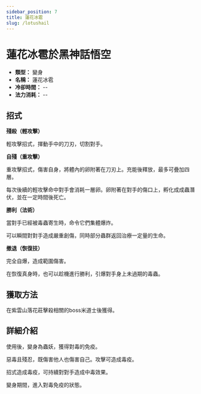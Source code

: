 ```yaml
---
sidebar_position: 7
title: 蓮花冰雹
slug: /lotushail
---
```


# 蓮花冰雹於黑神話悟空

- **類型：** 變身
- **名稱：** 蓮花冰雹
- **冷卻時間：** --
- **法力消耗：** --

## 招式

**殘殺（輕攻擊）**

輕攻擊招式，揮動手中的刀刃，切割對手。

**自殘（重攻擊）**

重攻擊招式，傷害自身，將體內的卵附著在刀刃上。充能後釋放，最多可疊加四層。

每次後續的輕攻擊命中對手會消耗一層卵。卵附著在對手的傷口上，孵化成成蟲潛伏，並在一定時間後死亡。

**勝利（法術）**

當對手已經被毒蟲寄生時，命令它們集體爆炸。

可以瞬間對對手造成嚴重創傷，同時部分蟲群返回治療一定量的生命。

**撤退（恢復技）**

完全自爆，造成範圍傷害。

在恢復真身時，也可以趁機進行勝利，引爆對手身上未過期的毒蟲。

## 獲取方法

在紫雲山落花莊擊殺相關的boss米道士後獲得。

## 詳細介紹

使用後，變身為蟲妖，獲得對毒的免疫。

惡毒且殘忍，既傷害他人也傷害自己。攻擊可造成毒疫。

招式造成毒疫，可持續對對手造成中毒效果。

變身期間，進入對毒免疫的狀態。